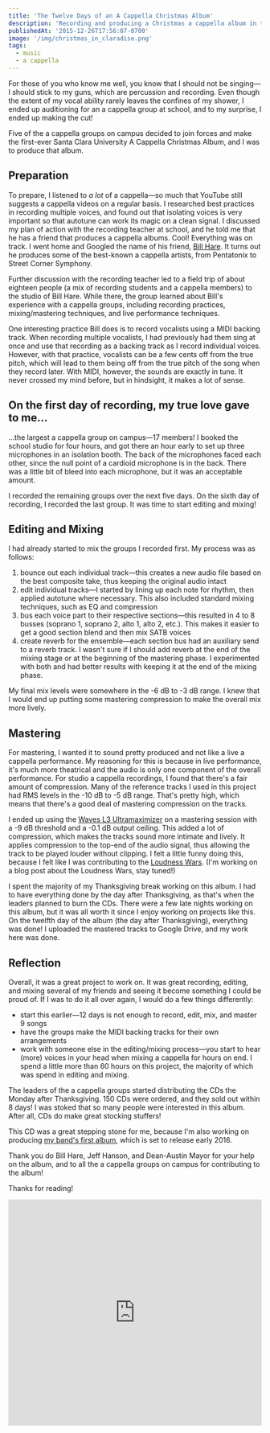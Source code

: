 ```yaml
---
title: 'The Twelve Days of an A Cappella Christmas Album'
description: 'Recording and producing a Christmas a cappella album in two weeks'
publishedAt: '2015-12-26T17:56:07-0700'
image: '/img/christmas_in_claradise.png'
tags:
  - music
  - a cappella
---
```


For those of you who know me well, you know that I should not be singing&mdash;I should stick to my guns, which are percussion and recording. Even though the extent of my vocal ability rarely leaves the confines of my shower, I ended up auditioning for an a cappella group at school, and to my surprise, I ended up making the cut!

Five of the a cappella groups on campus decided to join forces and make the first-ever Santa Clara University A Cappella Christmas Album, and I was to produce that album.

## Preparation
To prepare, I listened to *a lot* of a cappella&mdash;so much that YouTube still suggests a cappella videos on a regular basis. I researched best practices in recording multiple voices, and found out that isolating voices is very important so that autotune can work its magic on a clean signal. I discussed my plan of action with the recording teacher at school, and he told me that he has a friend that produces a cappella albums. Cool! Everything was on track. I went home and Googled the name of his friend, [Bill Hare](http://billhareacappella.com). It turns out he produces some of the best-known a cappella artists, from Pentatonix to Street Corner Symphony.

Further discussion with the recording teacher led to a field trip of about eighteen people (a mix of recording students and a cappella members) to the studio of Bill Hare. While there, the group learned about Bill's experience with a cappella groups, including recording practices, mixing/mastering techniques, and live performance techniques.

One interesting practice Bill does is to record vocalists using a MIDI backing track. When recording multiple vocalists, I had previously had them sing at once and use that recording as a backing track as I record individual voices. However, with that practice, vocalists can be a few cents off from the true pitch, which will lead to them being off from the true pitch of the song when they record later. With MIDI, however, the sounds are exactly in tune. It never crossed my mind before, but in hindsight, it makes a lot of sense.

## On the first day of recording, my true love gave to me...
...the largest a cappella group on campus&mdash;17 members! I booked the school studio for four hours, and got there an hour early to set up three microphones in an isolation booth. The back of the microphones faced each other, since the null point of a cardioid microphone is in the back. There was a little bit of bleed into each microphone, but it was an acceptable amount.

I recorded the remaining groups over the next five days. On the sixth day of recording, I recorded the last group. It was time to start editing and mixing!

## Editing and Mixing
I had already started to mix the groups I recorded first. My process was as follows:

1. bounce out each individual track&mdash;this creates a new audio file based on the best composite take, thus keeping the original audio intact
2. edit individual tracks&mdash;I started by lining up each note for rhythm, then applied autotune where necessary. This also included standard mixing techniques, such as EQ and compression
3. bus each voice part to their respective sections&mdash;this resulted in 4 to 8 busses (soprano 1, soprano 2, alto 1, alto 2, etc.). This makes it easier to get a good section blend and then mix SATB voices
4. create reverb for the ensemble&mdash;each section bus had an auxiliary send to a reverb track. I wasn't sure if I should add reverb at the end of the mixing stage or at the beginning of the mastering phase. I experimented with both and had better results with keeping it at the end of the mixing phase.

My final mix levels were somewhere in the -6 dB to -3 dB range. I knew that I would end up putting some mastering compression to make the overall mix more lively.

## Mastering
For mastering, I wanted it to sound pretty produced and not like a live a cappella performance. My reasoning for this is because in live performance, it's much more theatrical and the audio is only one component of the overall performance. For studio a cappella recordings, I found that there's a fair amount of compression. Many of the reference tracks I used in this project had RMS levels in the -10 dB to -5 dB range. That's pretty high, which means that there's a good deal of mastering compression on the tracks.

I ended up using the [Waves L3 Ultramaximizer](http://www.waves.com/plugins/l3-ultramaximizer) on a mastering session with a -9 dB threshold and a -0.1 dB output ceiling. This added a lot of compression, which makes the tracks sound more intimate and lively. It applies compression to the top-end of the audio signal, thus allowing the track to be played louder without clipping. I felt a little funny doing this, because I felt like I was contributing to the [Loudness Wars](http://dynamicrangeday.co.uk/about/). (I'm working on a blog post about the Loudness Wars, stay tuned!)

I spent the majority of my Thanksgiving break working on this album. I had to have everything done by the day after Thanksgiving, as that's when the leaders planned to burn the CDs. There were a few late nights working on this album, but it was all worth it since I enjoy working on projects like this. On the twelfth day of the album (the day after Thanksgiving), everything was done! I uploaded the mastered tracks to Google Drive, and my work here was done.

## Reflection
Overall, it was a great project to work on. It was great recording, editing, and mixing several of my friends and seeing it become something I could be proud of. If I was to do it all over again, I would do a few things differently:

* start this earlier&mdash;12 days is not enough to record, edit, mix, and master 9 songs
* have the groups make the MIDI backing tracks for their own arrangements
* work with someone else in the editing/mixing process&mdash;you start to hear (more) voices in your head when mixing a cappella for hours on end. I spend a little more than 60 hours on this project, the majority of which was spend in editing and mixing.

The leaders of the a cappella groups started distributing the CDs the Monday after Thanksgiving. 150 CDs were ordered, and they sold out within 8 days! I was stoked that so many people were interested in this album. After all, CDs do make great stocking stuffers!

This CD was a great stepping stone for me, because I'm also working on producing [my band's first album](http://facebook.com/JaggedLightBand), which is set to release early 2016.

Thank you do Bill Hare, Jeff Hanson, and Dean-Austin Mayor for your help on the album, and to all the a cappella groups on campus for contributing to the album!

Thanks for reading!

<div className="col-lg-8 col-lg-offset-2 col-md-8 col-md-offset-2">
  <iframe width="100%" height="450" scrolling="no" frameBorder="no" src="https://w.soundcloud.com/player/?url=https%3A//api.soundcloud.com/tracks/239762077&amp;auto_play=false&amp;hide_related=false&amp;show_comments=true&amp;show_user=true&amp;show_reposts=false&amp;visual=true"></iframe>
</div>
